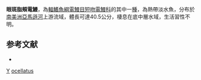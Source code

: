 {{Speciesbox
| taxon = Steatogenys ocellatus
| binomial_authority = [[Crampton|Crampton]], [[Thorsen|Thorsen]] & [[Albert|Albert]], 2004
| status = NE
| status_system = IUCN3.1
}}
'''眼斑脂頰電鰻'''，為[[輻鰭魚綱|輻鰭魚綱]][[電鰻目|電鰻目]][[短吻電鰻科|短吻電鰻科]]的其中一[[種|種]]，為熱帶淡水魚，分布於[[南美洲|南美洲]][[亞馬遜河|亞馬遜河]]上游流域，體長可達40.5公分，棲息在底中層水域，生活習性不明。

==参考文献==
*{{FishBase_species|genus=Steatogenys|species=ocellatus|year=2015|month=9}}

{{Taxonbar}}
[[Category:2004年描述的鱼类|Y]]
[[Category:脂頰電鰻屬|ocellatus]]